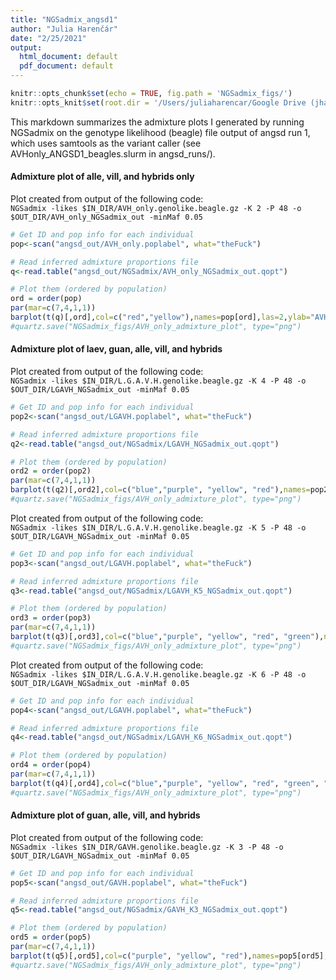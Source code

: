 ```yaml
---
title: "NGSadmix_angsd1"
author: "Julia Harenčár"
date: "2/25/2021"
output:
  html_document: default
  pdf_document: default
---
```


```r
knitr::opts_chunk$set(echo = TRUE, fig.path = 'NGSadmix_figs/')
knitr::opts_knit$set(root.dir = '/Users/juliaharencar/Google Drive (jharenca@ucsc.edu)/Costus/Seq_analysis/ANGSD')
```
 This markdown summarizes the admixture plots I generated by running NGSadmix on the genotype likelihood (beagle) file output of angsd run 1, which uses samtools as the variant caller (see AVHonly_ANGSD1_beagles.slurm in angsd_runs/).
 
#### Admixture plot of alle, vill, and hybrids only

Plot created from output of the following code:\
`NGSadmix -likes $IN_DIR/AVH_only.genolike.beagle.gz -K 2 -P 48 -o $OUT_DIR/AVH_only_NGSadmix_out -minMaf 0.05`


```r

# Get ID and pop info for each individual
pop<-scan("angsd_out/AVH_only.poplabel", what="theFuck")

# Read inferred admixture proportions file
q<-read.table("angsd_out/NGSadmix/AVH_only_NGSadmix_out.qopt")

# Plot them (ordered by population)
ord = order(pop)
par(mar=c(7,4,1,1))
barplot(t(q)[,ord],col=c("red","yellow"),names=pop[ord],las=2,ylab="AVH Admixture proportions",cex.names=0.75)
#quartz.save("NGSadmix_figs/AVH_only_admixture_plot", type="png")

```

#### Admixture plot of laev, guan, alle, vill, and hybrids

Plot created from output of the following code:\
`NGSadmix -likes $IN_DIR/L.G.A.V.H.genolike.beagle.gz -K 4 -P 48 -o $OUT_DIR/LGAVH_NGSadmix_out -minMaf 0.05`


```r

# Get ID and pop info for each individual
pop2<-scan("angsd_out/LGAVH.poplabel", what="theFuck")

# Read inferred admixture proportions file
q2<-read.table("angsd_out/NGSadmix/LGAVH_NGSadmix_out.qopt")

# Plot them (ordered by population)
ord2 = order(pop2)
par(mar=c(7,4,1,1))
barplot(t(q2)[,ord2],col=c("blue","purple", "yellow", "red"),names=pop2[ord2],las=2,ylab="LGAVH Admixture proportions",cex.names=0.75)
#quartz.save("NGSadmix_figs/AVH_only_admixture_plot", type="png")

```

Plot created from output of the following code:\
`NGSadmix -likes $IN_DIR/L.G.A.V.H.genolike.beagle.gz -K 5 -P 48 -o $OUT_DIR/LGAVH_NGSadmix_out -minMaf 0.05`


```r

# Get ID and pop info for each individual
pop3<-scan("angsd_out/LGAVH.poplabel", what="theFuck")

# Read inferred admixture proportions file
q3<-read.table("angsd_out/NGSadmix/LGAVH_K5_NGSadmix_out.qopt")

# Plot them (ordered by population)
ord3 = order(pop3)
par(mar=c(7,4,1,1))
barplot(t(q3)[,ord3],col=c("blue","purple", "yellow", "red", "green"),names=pop3[ord3],las=2,ylab="LGAVH Admixture proportions (K5)",cex.names=0.75)
#quartz.save("NGSadmix_figs/AVH_only_admixture_plot", type="png")

```

Plot created from output of the following code:\
`NGSadmix -likes $IN_DIR/L.G.A.V.H.genolike.beagle.gz -K 6 -P 48 -o $OUT_DIR/LGAVH_NGSadmix_out -minMaf 0.05`


```r

# Get ID and pop info for each individual
pop4<-scan("angsd_out/LGAVH.poplabel", what="theFuck")

# Read inferred admixture proportions file
q4<-read.table("angsd_out/NGSadmix/LGAVH_K6_NGSadmix_out.qopt")

# Plot them (ordered by population)
ord4 = order(pop4)
par(mar=c(7,4,1,1))
barplot(t(q4)[,ord4],col=c("blue","purple", "yellow", "red", "green", "orange"),names=pop4[ord4],las=2,ylab="LGAVH Admixture proportions (K6)",cex.names=0.75)
#quartz.save("NGSadmix_figs/AVH_only_admixture_plot", type="png")

```

#### Admixture plot of guan, alle, vill, and hybrids

Plot created from output of the following code:\
`NGSadmix -likes $IN_DIR/GAVH.genolike.beagle.gz -K 3 -P 48 -o $OUT_DIR/LGAVH_NGSadmix_out -minMaf 0.05`


```r

# Get ID and pop info for each individual
pop5<-scan("angsd_out/GAVH.poplabel", what="theFuck")

# Read inferred admixture proportions file
q5<-read.table("angsd_out/NGSadmix/GAVH_K3_NGSadmix_out.qopt")

# Plot them (ordered by population)
ord5 = order(pop5)
par(mar=c(7,4,1,1))
barplot(t(q5)[,ord5],col=c("purple", "yellow", "red"),names=pop5[ord5],las=2,ylab="GAVH Admixture proportions (K3)",cex.names=0.75)
#quartz.save("NGSadmix_figs/AVH_only_admixture_plot", type="png")

```
